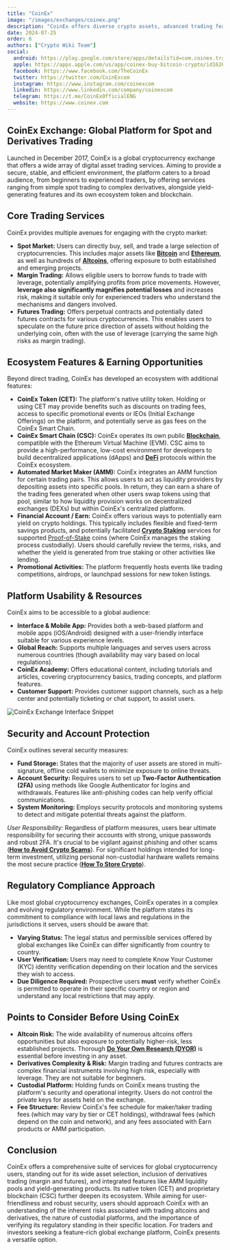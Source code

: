 ```yaml
---
title: "CoinEx"
image: "/images/exchanges/coinex.png"
description: "CoinEx offers diverse crypto assets, advanced trading features, and a user-friendly platform for traders of all levels."
date: 2024-07-25
order: 6
authors: ["Crypto Wiki Team"]
social:
  android: https://play.google.com/store/apps/details?id=com.coinex.trade.play
  apple: https://apps.apple.com/us/app/coinex-buy-bitcoin-crypto/id1626447428
  facebook: https://www.facebook.com/TheCoinEx
  twitter: https://twitter.com/CoinExcom
  instagram: https://www.instagram.com/coinexcom
  linkedin: https://www.linkedin.com/company/coinexcom
  telegram: https://t.me/CoinExOfficialENG
  website: https://www.coinex.com
---
```


## **CoinEx Exchange: Global Platform for Spot and Derivatives Trading**

Launched in December 2017, CoinEx is a global cryptocurrency exchange that offers a wide array of digital asset trading services. Aiming to provide a secure, stable, and efficient environment, the platform caters to a broad audience, from beginners to experienced traders, by offering services ranging from simple spot trading to complex derivatives, alongside yield-generating features and its own ecosystem token and blockchain.

## **Core Trading Services**

CoinEx provides multiple avenues for engaging with the crypto market:

- **Spot Market:** Users can directly buy, sell, and trade a large selection of cryptocurrencies. This includes major assets like **[Bitcoin](/posts/what-is-bitcoin)** and **[Ethereum](/posts/what-is-ethereum)**, as well as hundreds of **[Altcoins](/posts/what-are-altcoins)**, offering exposure to both established and emerging projects.
- **Margin Trading:** Allows eligible users to borrow funds to trade with leverage, potentially amplifying profits from price movements. However, **leverage also significantly magnifies potential losses** and increases risk, making it suitable only for experienced traders who understand the mechanisms and dangers involved.
- **Futures Trading:** Offers perpetual contracts and potentially dated futures contracts for various cryptocurrencies. This enables users to speculate on the future price direction of assets without holding the underlying coin, often with the use of leverage (carrying the same high risks as margin trading).

## **Ecosystem Features & Earning Opportunities**

Beyond direct trading, CoinEx has developed an ecosystem with additional features:

- **CoinEx Token (CET):** The platform's native utility token. Holding or using CET may provide benefits such as discounts on trading fees, access to specific promotional events or IEOs (Initial Exchange Offerings) on the platform, and potentially serve as gas fees on the CoinEx Smart Chain.
- **CoinEx Smart Chain (CSC):** CoinEx operates its own public **[Blockchain](/posts/what-is-blockchain)**, compatible with the Ethereum Virtual Machine (EVM). CSC aims to provide a high-performance, low-cost environment for developers to build decentralized applications (dApps) and **[DeFi](/posts/what-is-defi)** protocols within the CoinEx ecosystem.
- **Automated Market Maker (AMM):** CoinEx integrates an AMM function for certain trading pairs. This allows users to act as liquidity providers by depositing assets into specific pools. In return, they can earn a share of the trading fees generated when other users swap tokens using that pool, similar to how liquidity provision works on decentralized exchanges (DEXs) but within CoinEx's centralized platform.
- **Financial Account / Earn:** CoinEx offers various ways to potentially earn yield on crypto holdings. This typically includes flexible and fixed-term savings products, and potentially facilitated **[Crypto Staking](/posts/crypto-staking)** services for supported [Proof-of-Stake](/posts/what-is-proof-of-stake) coins (where CoinEx manages the staking process custodially). Users should carefully review the terms, risks, and whether the yield is generated from true staking or other activities like lending.
- **Promotional Activities:** The platform frequently hosts events like trading competitions, airdrops, or launchpad sessions for new token listings.

## **Platform Usability & Resources**

CoinEx aims to be accessible to a global audience:

- **Interface & Mobile App:** Provides both a web-based platform and mobile apps (iOS/Android) designed with a user-friendly interface suitable for various experience levels.
- **Global Reach:** Supports multiple languages and serves users across numerous countries (though availability may vary based on local regulations).
- **CoinEx Academy:** Offers educational content, including tutorials and articles, covering cryptocurrency basics, trading concepts, and platform features.
- **Customer Support:** Provides customer support channels, such as a help center and potentially ticketing or chat support, to assist users.

![CoinEx Exchange Interface Snippet](/images/posts/coinex-exchange.png)

## **Security and Account Protection**

CoinEx outlines several security measures:

- **Fund Storage:** States that the majority of user assets are stored in multi-signature, offline cold wallets to minimize exposure to online threats.
- **Account Security:** Requires users to set up **Two-Factor Authentication (2FA)** using methods like Google Authenticator for logins and withdrawals. Features like anti-phishing codes can help verify official communications.
- **System Monitoring:** Employs security protocols and monitoring systems to detect and mitigate potential threats against the platform.

_User Responsibility:_ Regardless of platform measures, users bear ultimate responsibility for securing their accounts with strong, unique passwords and robust 2FA. It's crucial to be vigilant against phishing and other scams (**[How to Avoid Crypto Scams](/posts/how-to-avoid-crypto-scams)**). For significant holdings intended for long-term investment, utilizing personal non-custodial hardware wallets remains the most secure practice (**[How To Store Crypto](/posts/how-to-store-crypto)**).

## **Regulatory Compliance Approach**

Like most global cryptocurrency exchanges, CoinEx operates in a complex and evolving regulatory environment. While the platform states its commitment to compliance with local laws and regulations in the jurisdictions it serves, users should be aware that:

- **Varying Status:** The legal status and permissible services offered by global exchanges like CoinEx can differ significantly from country to country.
- **User Verification:** Users may need to complete Know Your Customer (KYC) identity verification depending on their location and the services they wish to access.
- **Due Diligence Required:** Prospective users **must** verify whether CoinEx is permitted to operate in their specific country or region and understand any local restrictions that may apply.

## **Points to Consider Before Using CoinEx**

- **Altcoin Risk:** The wide availability of numerous altcoins offers opportunities but also exposure to potentially higher-risk, less established projects. Thorough **[Do Your Own Research (DYOR)](/posts/do-your-own-research)** is essential before investing in any asset.
- **Derivatives Complexity & Risk:** Margin trading and futures contracts are complex financial instruments involving high risk, especially with leverage. They are not suitable for beginners.
- **Custodial Platform:** Holding funds on CoinEx means trusting the platform's security and operational integrity. Users do not control the private keys for assets held on the exchange.
- **Fee Structure:** Review CoinEx's fee schedule for maker/taker trading fees (which may vary by tier or CET holdings), withdrawal fees (which depend on the coin and network), and any fees associated with Earn products or AMM participation.

## **Conclusion**

CoinEx offers a comprehensive suite of services for global cryptocurrency users, standing out for its wide asset selection, inclusion of derivatives trading (margin and futures), and integrated features like AMM liquidity pools and yield-generating products. Its native token (CET) and proprietary blockchain (CSC) further deepen its ecosystem. While aiming for user-friendliness and robust security, users should approach CoinEx with an understanding of the inherent risks associated with trading altcoins and derivatives, the nature of custodial platforms, and the importance of verifying its regulatory standing in their specific location. For traders and investors seeking a feature-rich global exchange platform, CoinEx presents a versatile option.
